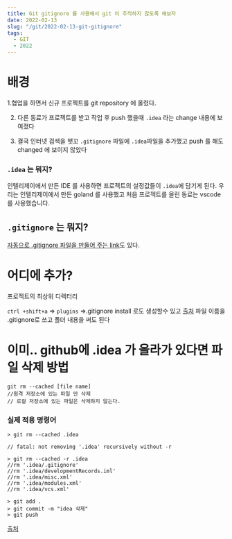 ```yaml
---
title: Git gitignore 를 사용해서 git 이 추적하지 않도록 해보자
date: 2022-02-13
slug: "/git/2022-02-13-git-gitignore"
tags:
  - GIT
  - 2022
---
```


# 배경

1.협업을 하면서
신규 프로젝트를 git repository 에 올렸다.

2. 다른 동료가 프로젝트를 받고 작업 후 push 했을때
`.idea` 라는 change 내용에 보여졌다
   
3. 결국 인터넷 검색을 햇꼬 `.gitignore` 파일에 `.idea`파일을 추가했고 push 를 해도 changed 에 보이지 않았다

### `.idea` 는 뭐지?

인텔리제이에서 만든 IDE 를 사용하면 프로젝트의 설정값들이 `.idea`에 담기게 된다.
우리는 인텔리제이에서 만든 goland 를 사용했고
처음 프로젝트를 올린 동료는 vscode 를 사용했습니다.

## `.gitignore` 는 뭐지?


[자동으로 .gitignore 파일을 만들어 주는 link](
https://www.toptal.com/developers/gitignore
)도 있다.

# 어디에 추가?
프로젝트의 최상위 디렉터리

`ctrl +shift+a` => `plugins` =>.gitignore install
로도 생성할수 있고 [출처](https://elevatingcodingclub.tistory.com/72)
파일 이름을 .gitignore로 쓰고 폴더 내용을 써도 된다

# 이미.. github에 .idea 가 올라가 있다면 파일 삭제 방법
```
git rm --cached [file name]
//원격 저장소에 있는 파일 만 삭제
// 로컬 저장소에 있는 파일은 삭제하지 않는다.

```
### 실제 적용 명령어
```
> git rm --cached .idea

// fatal: not removing '.idea' recursively without -r

> git rm --cached -r .idea
//rm '.idea/.gitignore'
//rm '.idea/developmentRecords.iml'
//rm '.idea/misc.xml'
//rm '.idea/modules.xml'
//rm '.idea/vcs.xml'

> git add .
> git commit -m "idea 삭제"
> git push
```
[출처](https://dodam10.tistory.com/44)